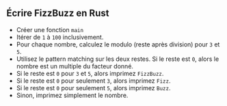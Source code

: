 
## Écrire FizzBuzz en Rust

<FizzBuzzRules />

<FizzBuzzRustCode />

- Créer une fonction `main`
- Itérer de `1` à `100` inclusivement.
- Pour chaque nombre, calculez le modulo (reste après division) pour `3` et `5`.
- Utilisez le pattern matching sur les deux restes.
    Si le reste est `0`, alors le nombre est un multiple du facteur donné.
- Si le reste est `0` pour `3` et `5`, alors imprimez `FizzBuzz`.
- Si le reste est `0` pour seulement `3`, alors imprimez `Fizz`.
- Si le reste est `0` pour seulement `5`, alors imprimez `Buzz`.
- Sinon, imprimez simplement le nombre.
